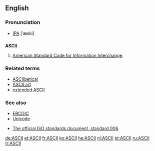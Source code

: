 ==English==

===Pronunciation===
* [[IPA]] [ˈæski]

==={{acronym}}===
{{wikipedia}}
'''ASCII'''

# {{computing}} [[American Standard Code for Information Interchange]].

===Related terms===
*[[ASCIIbetical]]
*[[ASCII art]]
*[[extended ASCII]]

===See also===
*[[EBCDIC]]
*[[Unicode]]

*[http://www.itscj.ipsj.or.jp/ISO-IR/006.pdf The official ISO standards document, standard 006].

[[de:ASCII]]
[[et:ASCII]]
[[fr:ASCII]]
[[ko:ASCII]]
[[he:ASCII]]
[[nl:ASCII]]
[[pt:ASCII]]
[[ru:ASCII]]
[[tr:ASCII]]